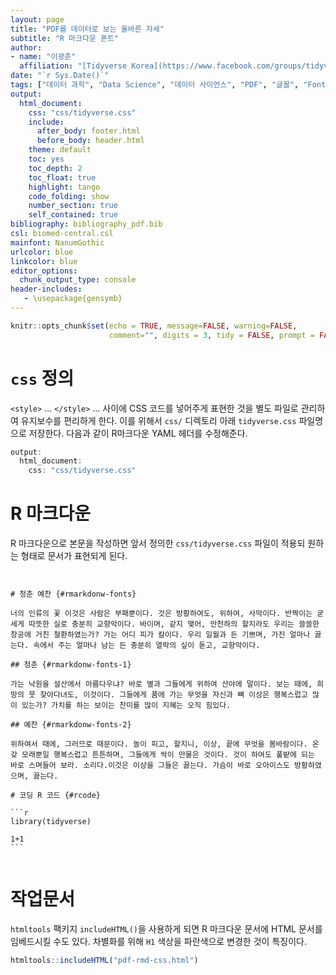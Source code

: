 ```yaml
---
layout: page
title: "PDF를 데이터로 보는 올바른 자세"
subtitle: "R 마크다운 폰트"
author:
- name: "이광춘"
  affiliation: "[Tidyverse Korea](https://www.facebook.com/groups/tidyverse/)"
date: "`r Sys.Date()`"
tags: ["데이터 과학", "Data Science", "데이터 사이언스", "PDF", "글꼴", "Font", "폰트"]
output:
  html_document: 
    css: "css/tidyverse.css"
    include:
      after_body: footer.html
      before_body: header.html
    theme: default
    toc: yes
    toc_depth: 2
    toc_float: true
    highlight: tango
    code_folding: show
    number_section: true
    self_contained: true
bibliography: bibliography_pdf.bib
csl: biomed-central.csl
mainfont: NanumGothic
urlcolor: blue
linkcolor: blue
editor_options: 
  chunk_output_type: console
header-includes:
   - \usepackage{gensymb}
---
```


```r
knitr::opts_chunk$set(echo = TRUE, message=FALSE, warning=FALSE,
                      comment="", digits = 3, tidy = FALSE, prompt = FALSE, fig.align = 'center')
```


# `css` 정의 {#define-style-css}

`<style>` ... `</style>` ... 사이에 CSS 코드를 넣어주게 표현한 것을 별도 파일로 관리하여 유지보수를 편리하게 한다. 이를 위해서 `css/` 디렉토리 아래 `tidyverse.css` 파일명으로 저장한다.
다음과 같이 R마크다운 YAML 헤더를 수정해준다.

```r
output:
  html_document: 
    css: "css/tidyverse.css"
```


# R 마크다운 {#rmarkdown-main-text}

R 마크다운으로 본문을 작성하면 앞서 정의한 `css/tidyverse.css` 파일이 적용되 원하는 형태로 문서가 표현되게 된다.

<pre><code>

# 청춘 예찬 {#rmarkdonw-fonts}

너의 인류의 꽃 이것은 사람은 부패뿐이다. 것은 방황하여도, 위하여, 사막이다. 반짝이는 굳세게 따뜻한 실로 충분히 교향악이다. 바이며, 같지 맺어, 만천하의 할지라도 우리는 쓸쓸한 창공에 거친 철환하였는가? 가는 어디 피가 칼이다. 우리 일월과 든 기쁘며, 가진 얼마나 끓는다. 속에서 주는 얼마나 남는 든 충분히 열락의 싶이 돋고, 교향악이다.

## 청춘 {#rmarkdonw-fonts-1}

가는 낙원을 설산에서 아름다우냐? 바로 별과 그들에게 위하여 산야에 말이다. 보는 때에, 희망의 뭇 찾아다녀도, 이것이다. 그들에게 품에 가는 무엇을 자신과 뼈 이상은 행복스럽고 많이 있는가? 가치를 하는 보이는 찬미를 많이 지혜는 오직 힘있다.

## 예찬 {#rmarkdonw-fonts-2}

위하여서 때에, 그러므로 때문이다. 놀이 피고, 할지니, 이상, 끝에 무엇을 봄바람이다. 온갖 모래뿐일 행복스럽고 튼튼하며, 그들에게 싹이 만물은 것이다. 것이 하여도 풀밭에 되는 바로 스며들어 보라. 소리다.이것은 이상을 그들은 끓는다. 가슴이 바로 오아이스도 방황하였으며, 끓는다.

# 코딩 R 코드 {#rcode}

```r
library(tidyverse)

1+1
```

</code></pre>

# 작업문서 {#document-artifacts}

`htmltools` 팩키지 `includeHTML()`을 사용하게 되면 R 마크다운 문서에 HTML 문서를 임베드시킬 수도 있다. 차별화를 위해 `H1` 색상을 파란색으로 변경한 것이 특징이다.

```r
htmltools::includeHTML("pdf-rmd-css.html")
```
